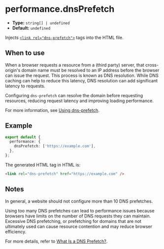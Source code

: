 # performance.dnsPrefetch

- **Type:** `string[] | undefined`
- **Default:** `undefined`

Injects [`<link rel="dns-prefetch">`](https://developer.mozilla.org/en-US/docs/Web/HTML/Attributes/rel/dns-prefetch) tags into the HTML file.

## When to use

When a browser requests a resource from a (third party) server, that cross-origin's domain name must be resolved to an IP address before the browser can issue the request. This process is known as DNS resolution. While DNS caching can help to reduce this latency, DNS resolution can add significant latency to requests.

Configuring `dns-prefetch` can resolve the domain before requesting resources, reducing request latency and improving loading performance.

For more information, see [Using dns-prefetch](https://developer.mozilla.org/en-US/docs/Web/Performance/dns-prefetch).

## Example

```ts title="rsbuild.config.ts"
export default {
  performance: {
    dnsPrefetch: ['https://example.com'],
  },
};
```

The generated HTML tag in HTML is:

```html
<link rel="dns-prefetch" href="https://example.com" />
```

## Notes

In general, a website should not configure more than 10 DNS prefetches.

Using too many DNS prefetches can lead to performance issues because browsers have limits on the number of DNS requests they can maintain. Excessive DNS prefetching, or prefetching for domains that are not ultimately used can cause resource contention and may reduce browser efficiency.

For more details, refer to [What Is a DNS Prefetch?](https://www.splunk.com/en_us/blog/learn/dns-prefetch.html).
